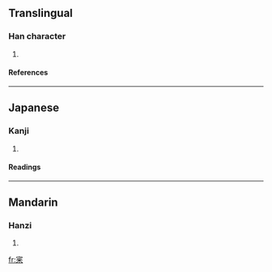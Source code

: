 ==Translingual==
===Han character===
{{Han char|rn=40|rad=宀|as=07|sn=10|four=|canj=十竹火木 (JHFD)}}
# {{defn|Han|sort=宀07}}
====References====
{{Han ref|kx=0287.010|dkj=07170|dj=0567.010|hdz=20933.130|uh=5BB7|ud=23479}}
----
==Japanese==
===Kanji===
{{ja-kanji|grade=|rs=宀07}}
# {{defn|Japanese}} 
====Readings====
{{ja-readings|on=[[しん]] (shin)|kun=[[つまびらか]] (tsumabiraka), [[つぶさに]] (tsubusani)}}
----
==Mandarin==
===Hanzi===
{{cmn-hanzi|pin=[[bìn]] ([[bin4]]), [[shěn]] ([[shen3]])|wg=pin<sup>4</sup>, shen<sup>3</sup>}}
# {{defn|Mandarin}}

[[fr:宷]]